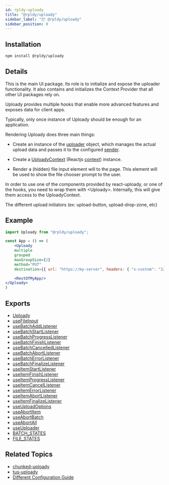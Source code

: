 ```yaml
---
id: rpldy-uploady
title: "@rpldy/uploady"
sidebar_label: "📦 @rpldy/uploady"
sidebar_position: 0
---
```


## Installation

```bash npm2yarn
npm install @rpldy/uploady
```

## Details

This is the main UI package. Its role is to initialize and expose the uploader functionality.
It also contains and initializes the Context Provider that all other UI packages rely on.

Uploady provides multiple hooks that enable more advanced features and exposes data for client apps.

Typically, only once instance of Uploady should be enough for an application.

Rendering Uploady does three main things:

- Create an instance of the [uploader](../api/uploader) object,
which manages the actual upload data and passes it to the configured [sender](../getting-started/concepts#sender).

- Create a [UploadyContext](../api/context) (Reactjs [context](https://reactjs.org/docs/context.html)) instance.

- Render a (hidden) file input element will to the page. This element will be used to show the file chooser prompt to the user.

In order to use one of the components provided by react-uploady, or one of the hooks, you need to wrap them with &lt;Uploady&gt;.
Internally, this will give them access to the UploadyContext.

The different upload initiators (ex: upload-button, upload-drop-zone, etc)

## Example

```jsx title="Simple Example"
import Uploady from "@rpldy/uploady";

const App = () => (
	<Uploady
    multiple
    grouped
    maxGroupSize={2}
    method="PUT"
    destination={{ url: "https://my-server", headers: { "x-custom": "123" } }}>

    <RestOfMyApp/>
</Uploady>
)
```

## Exports

* [Uploady](../api)
* [useFileInput](../api/hooks/useFileInput)
* [useBatchAddListener](../api/hooks/useBatchAddListener)
* [useBatchStartListener](../api/hooks/useBatchStartListener)
* [useBatchProgressListener](../api/hooks/useBatchProgressListener)
* [useBatchFinishListener](../api/hooks/useBatchFinishListener)
* [useBatchCancelledListener](../api/hooks/useBatchCancelledListener)
* [useBatchAbortListener](../api/hooks/useBatchAbortListener)
* [useBatchErrorListener](../api/hooks/useBatchErrorListener)
* [useBatchFinalizeListener](../api/hooks/useBatchFinalizeListener)
* [useItemStartListener](../api/hooks/useItemStartListener)
* [useItemFinishListener](../api/hooks/useItemFinishListener)
* [useItemProgressListener](../api/hooks/useItemProgressListener)
* [useItemCancelListener](../api/hooks/useItemCancelListener)
* [useItemErrorListener](../api/hooks/useItemErrorListener)
* [useItemAbortListener](../api/hooks/useItemAbortListener)
* [useItemFinalizeListener](../api/hooks/useItemFinalizeListener)
* [useUploadOptions](../api/hooks/useUploadOptions)
* [useAbortItem](../api/hooks/useAbortItem)
* [useAbortBatch](../api/hooks/useAbortBatch)
* [useAbortAll](../api/hooks/useAbortAll)
* [useUploader](../api/hooks/useUploader)
* [BATCH_STATES](../api/constants#batchStates)
* [FILE_STATES](../api/constants#fileStates)


## Related Topics

* [chunked-uploady](rpldy-chunked-uploady)
* [tus-uploady](rpldy-tus-uploady)
* [Different Configuration Guide](../guides/DifferentConfiguration)
